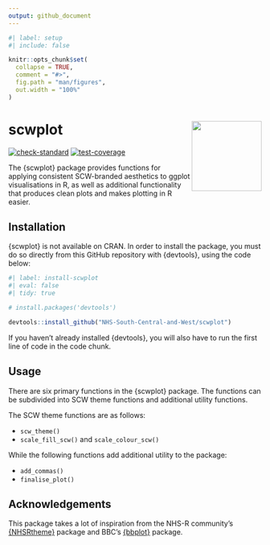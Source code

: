 ```yaml
---
output: github_document
---
```


<!-- README.md is generated from README.Rmd. Please edit that file -->

```r
#| label: setup
#| include: false

knitr::opts_chunk$set(
  collapse = TRUE,
  comment = "#>",
  fig.path = "man/figures",
  out.width = "100%"
)
```

# scwplot <a href="https://nhs-south-central-and-west.github.io/scwplot/"><img src="man/figures/logo.png" align="right" height="139" /></a>

<!-- badges: start -->
[![check-standard](https://github.com/NHS-South-Central-and-West/scwplot/actions/workflows/check-standard.yaml/badge.svg)](https://github.com/NHS-South-Central-and-West/scwplot/actions/workflows/check-standard.yaml)
[![test-coverage](https://github.com/NHS-South-Central-and-West/scwplot/actions/workflows/test-coverage.yaml/badge.svg)](https://github.com/NHS-South-Central-and-West/scwplot/actions/workflows/test-coverage.yaml)
<!-- badges: end -->

The {scwplot} package provides functions for applying consistent SCW-branded aesthetics to ggplot visualisations in R, as well as additional functionality that produces clean plots and makes plotting in R easier.

## Installation

{scwplot} is not available on CRAN. In order to install the package, you must do so directly from this GitHub repository with {devtools}, using the code below:

```r
#| label: install-scwplot
#| eval: false
#| tidy: true

# install.packages('devtools')

devtools::install_github("NHS-South-Central-and-West/scwplot")
```

If you haven't already installed {devtools}, you will also have to run the first line of code in the code chunk.

## Usage

There are six primary functions in the {scwplot} package. The functions can be subdivided into SCW theme functions and additional utility functions.

The SCW theme functions are as follows:

- ```scw_theme()```
- ```scale_fill_scw()``` and ```scale_colour_scw()```

While the following functions add additional utility to the package:

- ```add_commas()```
- ```finalise_plot()```

## Acknowledgements

This package takes a lot of inspiration from the NHS-R community's [{NHSRtheme}](https://github.com/nhs-r-community/NHSRtheme) package and BBC's [{bbplot}](https://github.com/bbc/bbplot) package.
